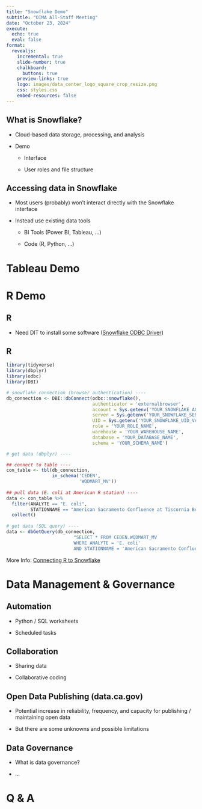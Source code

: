 ```yaml
---
title: "Snowflake Demo"
subtitle: "OIMA All-Staff Meeting"
date: "October 23, 2024"
execute:
  echo: true
  eval: false
format:
  revealjs: 
    incremental: true
    slide-number: true
    chalkboard: 
      buttons: true
    preview-links: true
    logo: images/data_center_logo_square_crop_resize.png
    css: styles.css
    embed-resources: false
---
```


## What is Snowflake?

- Cloud-based data storage, processing, and analysis

- Demo

  - Interface

  - User roles and file structure

## Accessing data in Snowflake

- Most users (probably) won't interact directly with the Snowflake interface

- Instead use existing data tools

  - BI Tools (Power BI, Tableau, ...)
  
  - Code (R, Python, ...)
  
# Tableau Demo

# R Demo

## R

- Need DIT to install some software ([Snowflake ODBC Driver](https://docs.snowflake.com/developer-guide/odbc/odbc){preview-link="false" target="_blank"})

## R {auto-animate="true"}

```.r
library(tidyverse)
library(dbplyr)
library(odbc)
library(DBI)

# snowflake connection (browser authentication) ----
db_connection <- DBI::dbConnect(odbc::snowflake(), 
                                authenticator = 'externalbrowser',
                                account = Sys.getenv('YOUR_SNOWFLAKE_ACCOUNT_VARIABLE'),
                                server = Sys.getenv('YOUR_SNOWFLAKE_SERVER_VARIABLE'), 
                                UID = Sys.getenv('YOUR_SNOWFLAKE_UID_VARIABLE'),
                                role = 'YOUR_ROLE_NAME',
                                warehouse = 'YOUR_WAREHOUSE_NAME',
                                database = 'YOUR_DATABASE_NAME',
                                schema = 'YOUR_SCHEMA_NAME')

# get data (dbplyr) ----

## connect to table ----
con_table <- tbl(db_connection,
                 in_schema('CEDEN',
                           'WQDMART_MV'))
                           
## pull data (E. coli at American R station) ----
data <- con_table %>% 
  filter(ANALYTE == "E. coli", 
         STATIONNAME == "American Sacramento Confluence at Tiscornia Beach") %>% 
  collect()
  
# get data (SQL query) ----
data <- dbGetQuery(db_connection,
                         "SELECT * FROM CEDEN.WQDMART_MV 
                         WHERE ANALYTE = 'E. coli' 
                         AND STATIONNAME = 'American Sacramento Confluence at Tiscornia Beach'")
```

::: footer
More Info: [Connecting R to Snowflake](https://solutions.posit.co/connections/db/databases/snowflake/)
:::

# Data Management & Governance

## Automation

- Python / SQL worksheets

- Scheduled tasks

## Collaboration

- Sharing data

- Collaborative coding

## Open Data Publishing (data.ca.gov)

- Potential increase in reliability, frequency, and capacity for publishing / maintaining open data

- But there are some unknowns and possible limitations

## Data Governance

- What is data governance?

- ...

# Q & A


